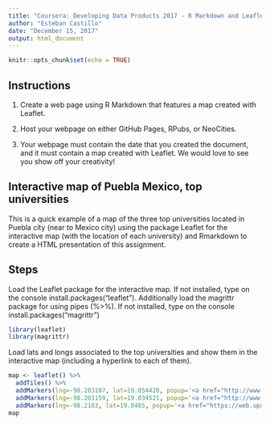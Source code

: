 ```yaml
---
title: "Coursera: Developing Data Products 2017 - R Markdown and Leaflet"
author: "Esteban Castillo"
date: "December 15, 2017"
output: html_document
---
```


```r
knitr::opts_chunk$set(echo = TRUE)
```

## Instructions

1. Create a web page using R Markdown that features a map created with Leaflet.

2. Host your webpage on either GitHub Pages, RPubs, or NeoCities.

3. Your webpage must contain the date that you created the document, and it must contain a map created with Leaflet. We would love to see you show off your creativity!


## Interactive map of Puebla Mexico, top universities


This is a quick example of a map of the three top universities located in Puebla city (near to Mexico city) using the package Leaflet for the interactive map (with the location of each university) and Rmarkdown to create a HTML presentation of this assignment.


## Steps


Load the Leaflet package for the interactive map. If not installed, type on the console install.packages("leaflet"). Additionally load the magrittr package for using pipes (%>%). If not installed, type on the console install.packages("magrittr")

```r
library(leaflet)
library(magrittr)
```

Load lats and longs associated to the top universities and show them in the interactive map (including a hyperlink to each of them).

```r
map <- leaflet() %>%
  addTiles() %>%
  addMarkers(lng=-98.283107, lat=19.054420, popup='<a href="http://www.udlap.mx/inicio.aspx?idioma=2"> UDLAP</a>') %>%
  addMarkers(lng=-98.201159, lat=19.034521, popup='<a href="http://www.buap.mx/">BUAP</a>') %>%
  addMarkers(lng=-98.2163, lat=19.0485, popup='<a href="https://web.upaep.mx/index.php?option=com_content&view=article&id=3255&Itemid=1555">UPAEP</a>')
map 
```



